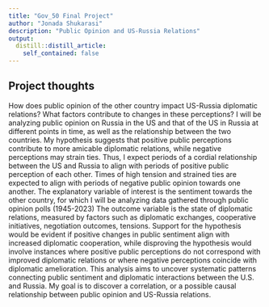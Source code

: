 ```yaml
---
title: "Gov_50 Final Project"
author: "Jonada Shukarasi"
description: "Public Opinion and US-Russia Relations"
output:
  distill::distill_article:
    self_contained: false
---
```




## Project thoughts

How does public opinion of the other country impact US-Russia diplomatic relations? What factors contribute to changes in these perceptions? 
I will be analyzing public opinion on Russia in the US and that of the US in Russia at different points in time, as well as the relationship between the two countries. My hypothesis suggests that positive public perceptions contribute to more amicable diplomatic relations, while negative perceptions may strain ties. Thus, I expect periods of a cordial relationship between the US and Russia to align with periods of positive public perception of each other. Times of high tension and strained ties are expected to align with periods of negative public opinion towards one another. The explanatory variable of interest is the sentiment towards the other country, for which I will be analyzing data gathered through public opinion polls (1945-2023) The outcome variable is the state of diplomatic relations, measured by factors such as diplomatic exchanges, cooperative initiatives, negotiation outcomes, tensions. Support for the hypothesis would be evident if positive changes in public sentiment align with increased diplomatic cooperation, while disproving the hypothesis would involve instances where positive public perceptions do not correspond with improved diplomatic relations or where negative perceptions coincide with diplomatic amelioration. This analysis aims to uncover systematic patterns connecting public sentiment and diplomatic interactions between the U.S. and Russia. My goal is to discover a correlation, or a possible causal relationship between public opinion and US-Russia relations.
